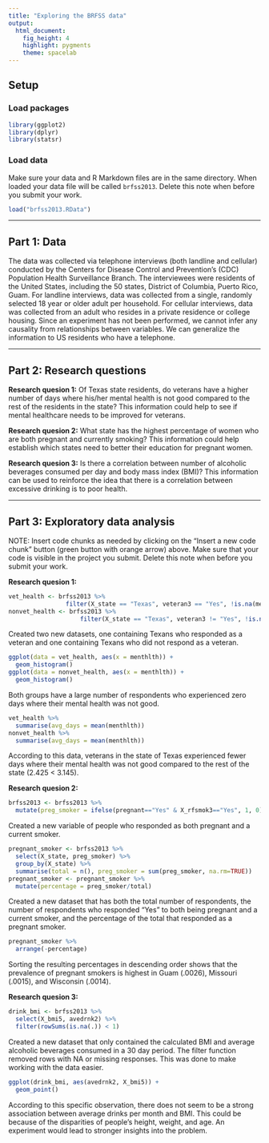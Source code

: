 ---
title: "Exploring the BRFSS data"
output: 
  html_document: 
    fig_height: 4
    highlight: pygments
    theme: spacelab
---

## Setup

### Load packages

```{r load-packages, message = FALSE}
library(ggplot2)
library(dplyr)
library(statsr)
```

### Load data

Make sure your data and R Markdown files are in the same directory. When loaded
your data file will be called `brfss2013`. Delete this note when before you submit 
your work. 

```{r load-data}
load("brfss2013.RData")
```



* * *

## Part 1: Data
The data was collected via telephone interviews (both landline and cellular) conducted by the Centers for Disease Control and Prevention's (CDC) Population Health Surveillance Branch. The interviewees were residents of the United States, including the 50 states, District of Columbia, Puerto Rico, Guam. For landline interviews, data was collected from a single, randomly selected 18 year or older adult per household. For cellular interviews, data was collected from an adult who resides in a private residence or college housing. Since an experiment has not been performed, we cannot infer any causality from relationships between variables. We can generalize the information to US residents who have a telephone.

* * *

## Part 2: Research questions

**Research quesion 1:**
Of Texas state residents, do veterans have a higher number of days where his/her mental health is not good compared to the rest of the residents in the state? This information could help to see if mental healthcare needs to be improved for veterans.

**Research quesion 2:**
What state has the highest percentage of women who are both pregnant and currently smoking? This information could help establish which states need to better their education for pregnant women.

**Research quesion 3:**
Is there a correlation between number of alcoholic beverages consumed per day and body mass index (BMI)? This information can be used to reinforce the idea that there is a correlation between excessive drinking is to poor health.

* * *

## Part 3: Exploratory data analysis

NOTE: Insert code chunks as needed by clicking on the "Insert a new code chunk" 
button (green button with orange arrow) above. Make sure that your code is visible
in the project you submit. Delete this note when before you submit your work.

**Research quesion 1:**

```{r}
vet_health <- brfss2013 %>%
                filter(X_state == "Texas", veteran3 == "Yes", !is.na(menthlth))
nonvet_health <- brfss2013 %>%
                    filter(X_state == "Texas", veteran3 != "Yes", !is.na(menthlth))
```
Created two new datasets, one containing Texans who responded as a veteran and one containing Texans who did not respond as a veteran.
```{r}
ggplot(data = vet_health, aes(x = menthlth)) +
  geom_histogram()
ggplot(data = nonvet_health, aes(x = menthlth)) +
  geom_histogram()
```

Both groups have a large number of respondents who experienced zero days where their mental health was not good.
```{r}
vet_health %>%
  summarise(avg_days = mean(menthlth))
nonvet_health %>%
  summarise(avg_days = mean(menthlth))
```
According to this data, veterans in the state of Texas experienced fewer days where their mental health was not good compared to the rest of the state (2.425 < 3.145).

**Research quesion 2:**

```{r}
brfss2013 <- brfss2013 %>%
  mutate(preg_smoker = ifelse(pregnant=="Yes" & X_rfsmok3=="Yes", 1, 0))
```
Created a new variable of people who responded as both pregnant and a current smoker.
```{r}
pregnant_smoker <- brfss2013 %>%
  select(X_state, preg_smoker) %>%
  group_by(X_state) %>%
  summarise(total = n(), preg_smoker = sum(preg_smoker, na.rm=TRUE))
pregnant_smoker <- pregnant_smoker %>%
  mutate(percentage = preg_smoker/total)
```
Created a new dataset that has both the total number of respondents, the number of respondents who responded "Yes" to both being pregnant and a current smoker, and the percentage of the total that responded as a pregnant smoker.
```{r}
pregnant_smoker %>%
  arrange(-percentage)
```
Sorting the resulting percentages in descending order shows that the prevalence of pregnant smokers is highest in Guam (.0026), Missouri (.0015), and Wisconsin (.0014).


**Research quesion 3:**

```{r}
drink_bmi <- brfss2013 %>%
  select(X_bmi5, avedrnk2) %>%
  filter(rowSums(is.na(.)) < 1)
```
Created a new dataset that only contained the calculated BMI and average alcoholic beverages consumed in a 30 day period. The filter function removed rows with NA or missing responses. This was done to make working with the data easier.

```{r}
ggplot(drink_bmi, aes(avedrnk2, X_bmi5)) +
  geom_point()
```

According to this specific observation, there does not seem to be a strong association between average drinks per month and BMI. This could be because of the disparities of people's height, weight, and age. An experiment would lead to stronger insights into the problem.